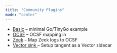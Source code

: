 ```yaml
---
title: "Community Plugins"
mode: "center"
---
```



- [Basic](https://github.com/telophasehq/tangent/tree/main/examples/basic-go) – minimal Go/TinyGo example
- [OCSF](https://github.com/telophasehq/tangent/tree/main/examples/ocsf-go) – OCSF mapping in 
- [Zeek](https://github.com/telophasehq/tangent/tree/main/examples/zeek) – Map Zeek logs to OCSF
- [Vector sink ](https://github.com/telophasehq/tangent/tree/main/examples/vector-sink)– Setup tangent as a Vector sidecar